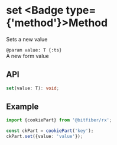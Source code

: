 
# set <Badge type={'method'}>Method</Badge>

Sets a new value

`@param value: T {:ts}`  
A new form value

## API

```ts copy
set(value: T): void;
```

## Example

```ts copy
import {cookiePart} from '@bitfiber/rx';

const ckPart = cookiePart('key');
ckPart.set({value: 'value'});
```

